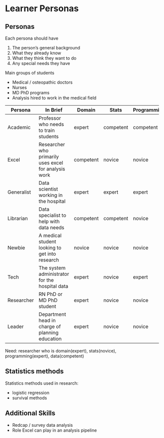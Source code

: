 # Learner Personas

## Personas

Each persona should have

1. The person's general background
2. What they already know
3. What they think they want to do
4. Any special needs they have

Main groups of students

- Medical / osteopathic doctors
- Nurses
- MD PhD programs
- Analysis hired to work in the medical field

| Persona    | In Brief                                              | Domain    | Stats     | Programming | Data      | Example |
|------------+-------------------------------------------------------+-----------+-----------+-------------+-----------+---------|
| Academic   | Professor who needs to train students                 | expert    | competent | competent   | competent | Anne    |
| Excel      | Researcher who primarily uses excel for analysis work | competent | novice    | novice      | novice    |         |
| Generalist | Data scientist working in the hospital                | expert    | expert    | expert      | competent | Daniel  |
| Librarian  | Data specialist to help with data needs               | competent | competent | novice      | expert    |         |
| Newbie     | A medical student looking to get into research        | novice    | novice    | novice      | novice    |         |
| Tech       | The system administrator for the hospital data        | expert    | novice    | expert      | expert    |         |
| Researcher | RN PhD or MD PhD student                              | expert    | novice    | novice      | competent | Jackie  |
| Leader     | Department head in charge of planning education       | expert    | novice    | novice      | novice    |         |

Need: researcher who is domain(expert), stats(novice), programming(expert), data(competent)

## Statistics methods

Statistics methods used in research:

- logistic regression
- survival methods

## Additional Skills

- Redcap / survey data analysis
- Role Excel can play in an analysis pipeline
